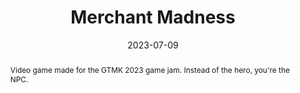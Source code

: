 ---
title: Merchant Madness
tags:
    - game_audio
abstract: Video game made for the GTMK 2023 game jam. Instead of the hero, you're the NPC.
role: Sound Designer
date: 2023-07-09
client: Trash Magic
---